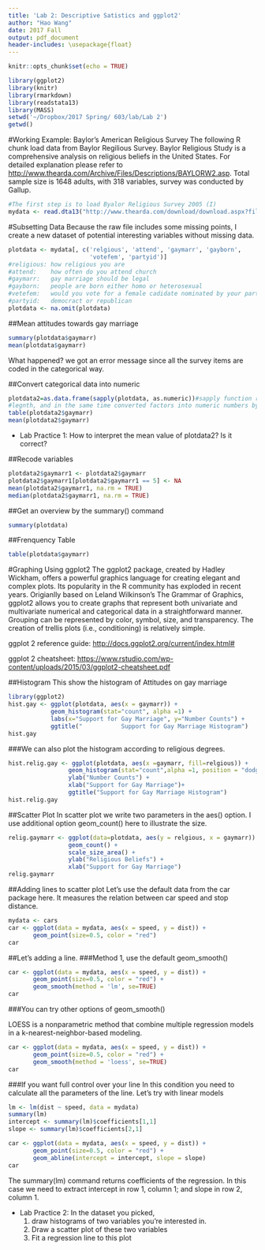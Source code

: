 ```yaml
---
title: 'Lab 2: Descriptive Satistics and ggplot2'
author: "Hao Wang"
date: 2017 Fall
output: pdf_document
header-includes: \usepackage{float}
---
```


```r
knitr::opts_chunk$set(echo = TRUE)
```

```r
library(ggplot2)
library(knitr)
library(rmarkdown)
library(readstata13)
library(MASS)
setwd('~/Dropbox/2017 Spring/ 603/lab/Lab 2')
getwd()
```

#Working Example: Baylor's American Religious Survey
The following R chunk load data from Baylor Regilious Survey. Baylor Religious Study is a comprehensive analysis on religious beliefs in the United States. For detailed explanation please refer to <http://www.thearda.com/Archive/Files/Descriptions/BAYLORW2.asp>. Total sample size is 1648 adults, with 318 variables, survey was conducted by Gallup. 


```r
#The first step is to load Byalor Religious Survey 2005 (I)
mydata <- read.dta13("http://www.thearda.com/download/download.aspx?file=Baylor%20Religion%20Survey,%20Wave%20II%20(2007).DTA")
```

#Subsetting Data
Because the raw file includes some missing points, I create a new dataset of potential interesting variables without missing data.

```r
plotdata <- mydata[, c('relgious', 'attend', 'gaymarr', 'gayborn',
                       'votefem', 'partyid')]
#religious: how religious you are
#attend:    how often do you attend church
#gaymarr:   gay marriage should be legal
#gayborn:   people are born either homo or heterosexual
#vetefem:   would you vote for a female cadidate nominated by your party
#partyid:   democract or republican
plotdata <- na.omit(plotdata)

```


##Mean attitudes towards gay marriage
```r
summary(plotdata$gaymarr)
mean(plotdata$gaymarr)
```
What happened? we got an error message since all the survey items are coded in the categorical way.

##Convert categorical data into numeric 
```r
plotdata2=as.data.frame(sapply(plotdata, as.numeric))#sapply function returns matrix with same
#legnth, and in the same time converted factors into numeric numbers by as.numeric command
table(plotdata2$gaymarr)
mean(plotdata2$gaymarr)
```

 - Lab Practice 1: How to interpret the mean value of plotdata2? Is it correct?
 
##Recode variables
```r
plotdata2$gaymarr1 <- plotdata2$gaymarr
plotdata2$gaymarr1[plotdata2$gaymarr1 == 5] <- NA
mean(plotdata2$gaymarr1, na.rm = TRUE)
median(plotdata2$gaymarr1, na.rm = TRUE)
```

##Get an overview by the summary() command
```r
summary(plotdata)
```

##Frenquency Table
```r
table(plotdata$gaymarr)
```

#Graphing Using ggplot2
The ggplot2 package, created by Hadley Wickham, offers a powerful graphics language for creating elegant and complex plots. Its popularity in the R community has exploded in recent years. Origianlly based on Leland Wilkinson's The Grammar of Graphics, ggplot2 allows you to create graphs that represent both univariate and multivariate numerical and categorical data in a straightforward manner. Grouping can be represented by color, symbol, size, and transparency. The creation of trellis plots (i.e., conditioning) is relatively simple. 

ggplot 2 reference guide: <http://docs.ggplot2.org/current/index.html#>

ggplot 2 cheatsheet: <https://www.rstudio.com/wp-content/uploads/2015/03/ggplot2-cheatsheet.pdf>

##Histogram
This show the histogram of Attitudes on gay marriage
```r
library(ggplot2)
hist.gay <- ggplot(plotdata, aes(x = gaymarr)) +
            geom_histogram(stat="count", alpha =1) +
            labs(x="Support for Gay Marriage", y="Number Counts") +
            ggtitle("           Support for Gay Marriage Histogram")
hist.gay
```

###We can also plot the histogram according to religious degrees.

```r
hist.relig.gay <- ggplot(plotdata, aes(x =gaymarr, fill=relgious)) +
                 geom_histogram(stat="count",alpha =1, position = "dodge")+
                 ylab("Number Counts") +
                 xlab("Support for Gay Marriage")+
                 ggtitle("Support for Gay Marriage Histogram")
hist.relig.gay
```


##Scatter Plot
In scatter plot we write two parameters in the aes() option. I use additional option geom_count() here to illustrate the size.
```r
relig.gaymarr <- ggplot(data=plotdata, aes(y = relgious, x = gaymarr)) +
                 geom_count() +
                 scale_size_area() +
                 ylab("Religious Beliefs") +
                 xlab("Support for Gay Marriage")
relig.gaymarr
```

##Adding lines to scatter plot
Let's use the default data from the car package here. It measures the relation between car speed and stop distance.

```r
mydata <- cars
car <- ggplot(data = mydata, aes(x = speed, y = dist)) +
       geom_point(size=0.5, color = "red")
car
```

##Let's adding a line.
###Method 1, use the default geom_smooth()
```r
car <- ggplot(data = mydata, aes(x = speed, y = dist)) +
       geom_point(size=0.5, color = "red") +
       geom_smooth(method = 'lm', se=TRUE)
car
```

###You can try other options of geom_smooth()

LOESS is a nonparametric method that combine multiple regression models in a k-nearest-neighbor-based modeling. 
```r
car <- ggplot(data = mydata, aes(x = speed, y = dist)) +
       geom_point(size=0.5, color = "red") +
       geom_smooth(method = 'loess', se=TRUE)
car
```



###If you want full control over your line
In this condition you need to calculate all the parameters of the line. Let's try with linear models

```r
lm <- lm(dist ~ speed, data = mydata)
summary(lm)
intercept <- summary(lm)$coefficients[1,1]
slope <- summary(lm)$coefficients[2,1]

car <- ggplot(data = mydata, aes(x = speed, y = dist)) +
       geom_point(size=0.5, color = "red") +
       geom_abline(intercept = intercept, slope = slope)
car
```

The summary(lm) command returns coefficients of the regression. In this case we need to extract intercept in row 1, column 1; and slope in row 2, column 1.

 - Lab Practice 2: In the dataset you picked, 
    1. draw histograms of two variables you're interested in. 
    2. Draw a scatter plot of these two variables
    3. Fit a regression line to this plot




